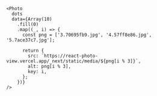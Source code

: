 ```tsx
<Photo
  dots
  data={Array(10)
    .fill(0)
    .map((_, i) => {
      const png = ['3.70695fb9.jpg', '4.57ff8e86.jpg', '5.7ace37c7.jpg'];

      return {
        src: `https://react-photo-view.vercel.app/_next/static/media/${png[i % 3]}`,
        alt: png[i % 3],
        key: i,
      };
    })}
/>
```
